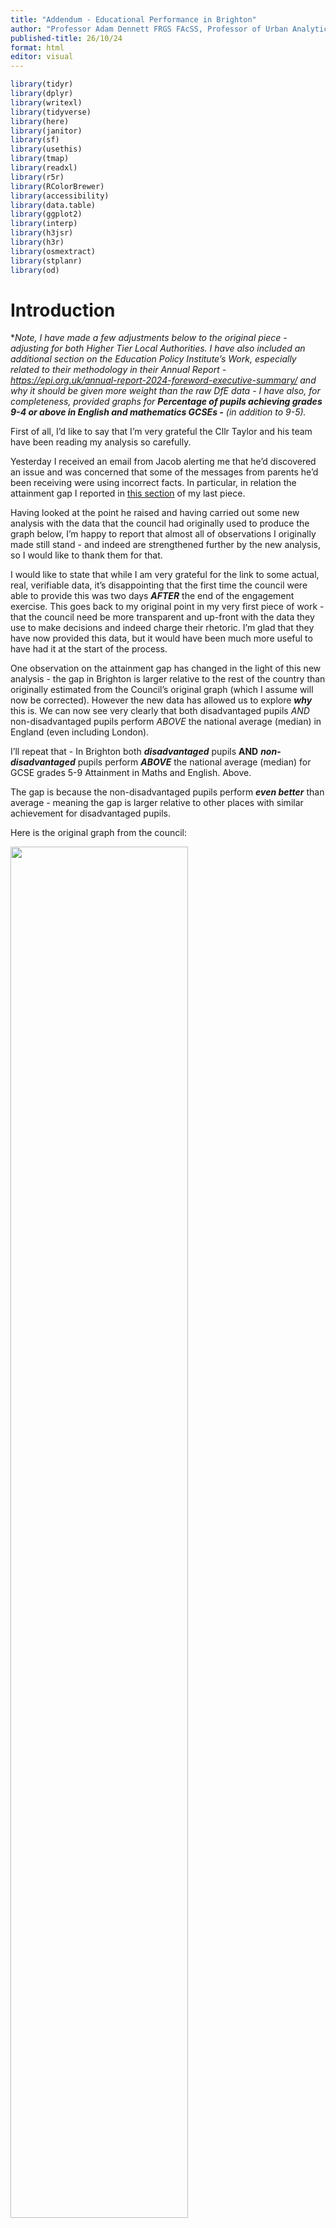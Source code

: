 ```yaml
---
title: "Addendum - Educational Performance in Brighton"
author: "Professor Adam Dennett FRGS FAcSS, Professor of Urban Analytics, Bartlett Centre for Advanced Spatial Analysis, University College London - a.dennett@ucl.ac.uk - @adam_dennett"
published-title: 26/10/24
format: html
editor: visual
---
```


```r
library(tidyr)
library(dplyr)
library(writexl)
library(tidyverse)
library(here)
library(janitor)
library(sf)
library(usethis)
library(tmap)
library(readxl)
library(r5r)
library(RColorBrewer)
library(accessibility)
library(data.table)
library(ggplot2)
library(interp)
library(h3jsr)
library(h3r)
library(osmextract)
library(stplanr)
library(od)
```

# Introduction

\**Note, I have made a few adjustments below to the original piece - adjusting for both Higher Tier Local Authorities. I have also included an additional section on the Education Policy Institute's Work, especially related to their methodology in their Annual Report - <https://epi.org.uk/annual-report-2024-foreword-executive-summary/> and why it should be given more weight than the raw DfE data - I have also, for completeness, provided graphs for **Percentage of pupils achieving grades 9-4 or above in English and mathematics GCSEs -** (in addition to 9-5).*

First of all, I'd like to say that I'm very grateful the Cllr Taylor and his team have been reading my analysis so carefully.

Yesterday I received an email from Jacob alerting me that he'd discovered an issue and was concerned that some of the messages from parents he'd been receiving were using incorrect facts. In particular, in relation the attainment gap I reported in [this section](https://adamdennett.github.io/BH_Schools_2/schools_wk3.html#a-stain-on-our-city---really) of my last piece.

Having looked at the point he raised and having carried out some new analysis with the data that the council had originally used to produce the graph below, I'm happy to report that almost all of observations I originally made still stand - and indeed are strengthened further by the new analysis, so I would like to thank them for that.

I would like to state that while I am very grateful for the link to some actual, real, verifiable data, it's disappointing that the first time the council were able to provide this was two days ***AFTER*** the end of the engagement exercise. This goes back to my original point in my very first piece of work - that the council need be more transparent and up-front with the data they use to make decisions and indeed charge their rhetoric. I'm glad that they have now provided this data, but it would have been much more useful to have had it at the start of the process.

One observation on the attainment gap has changed in the light of this new analysis - the gap in Brighton is larger relative to the rest of the country than originally estimated from the Council's original graph (which I assume will now be corrected). However the new data has allowed us to explore ***why*** this is. We can now see very clearly that both disadvantaged pupils *AND* non-disadvantaged pupils perform *ABOVE* the national average (median) in England (even including London).

I'll repeat that - In Brighton both ***disadvantaged*** pupils **AND** ***non-disadvantaged*** pupils perform ***ABOVE*** the national average (median) for GCSE grades 5-9 Attainment in Maths and English. Above.

The gap is because the non-disadvantaged pupils perform ***even better*** than average - meaning the gap is larger relative to other places with similar achievement for disadvantaged pupils.

Here is the original graph from the council:

![](images/stain.png){width="75%"}

Now the graph that Cllr Taylor was concerned about in my last analysis was this one:

![](images/stain2.png)

Now, the issue Cllr Taylor alerted me to relates to the two green dots at the top of this chart.

Here's the point he raised: "You have compared Disadvantaged Attainment to ***All Pupil*** attainment, which is not how the Attainment Gap is calculated. Disadvantaged attainment has to be compared to Non-Disadvantaged Attainment (not all pupils)."

A good point - and a correct one. An even better point had it have been raised when he put his own slides together, as you can see that this is exactly what the bar chart at the top is showing! I used their data. In drawing these green dots and time was short and data was sparse, I took the figures from the Council graph.

But mistakes happen - the rest of my graph above (below the green dot) was actually using FSM regional data - not ideal, but the best I could lay my hands on at the time without a link to the original data. As I note above, Cllr Taylor was kind enough to send me the link to the [original data](https://explore-education-statistics.service.gov.uk/find-statistics/key-stage-4-performance), and after a bit of digging around I found the correct file and have been able to correct the analysis.

## New Analysis - Are we still stained?

Well, short answer is, no. We are no more stained than we were before. And much of the stain (the attainment gap in Brighton being worse than the attainment gap nationally) is actually an artefact of the council using the wrong 'average' - as I will explain below. Had they used the correct average - the median - a different picture emerges.

There still appears to be some confusion online, which hopefully this bit of analysis will clear up once and for all.

-   Cllr Taylor - "Non-Disadvantaged attainment in Brighton and Hove was 57.5 in 2022-23, giving us an attainment gap of 33.5." - looking at the data, this observation is ***true***.

-   Cllr Taylor on Facebook - "Indeed - when compared to individual local authorities, our city has the 16th highest attainment gap of 152 local authorities - nearly in the top decile." This observation is true, when looking at just one of the possible attainment gap variables, - the ***Percentage of pupils achieving grades 5 or above in English and Mathematics GCSEs*** - however as is pointed out by the [Educational Policy Institute in their annual report](https://epi.org.uk/annual-report-2024-methodology-2/) - the average GCSE score across English and Maths in England, was 4.6. So in using this variable is effectively representing the - above-average attainment gap. However this is the 'raw' gap (i.e. a gap of 10-20% pass rate is the same as a gap from 30-40% pass rate - same gap, very different story).

## Data

### GCSE Grade 5-9, English and Maths, 2024

The file I have used in the analysis below is called ***2233_sl_lad_fsm_dis_data_revised.csv*** (downloaded from [here](https://explore-education-statistics.service.gov.uk/find-statistics/key-stage-4-performance)) – I am now almost certain that the data in Cllr Taylor's original graph comes from the field “pt_l2basics_95” - ***Percentage of pupils achieving grades 5 or above in English and Mathematics GCSEs.*** Even more specifically, the 50% for Brighton comes from cell W266 in that file and the 24% for disadvantaged pupils comes from Cell W262 in the same sheet.

I pre-filtered that file above (I know, I'd normally do it all in R but today I did filter in excel first - slaps-wrists - but I really wanted to eyeball the data first to make sure mistakes did not creep in). Those two files, derived from *2233_sl_lad_fsm_dis_data_revised.csv* can be downloaded from [here](https://www.dropbox.com/scl/fi/3g8wmdocqn0du3rikagte/dis_vs_non.csv?rlkey=6n8m416q41nsqpdndf2jebahz&dl=0) and [here](https://www.dropbox.com/scl/fi/penjbjr196k4wb9gvplp8/all_vs_disadv.csv?rlkey=daxgv1op76z5yh3c42ygb4p3a&dl=0). (note in the underlying code, I have now adjusted to read the original file in and filter and aggregate on the fly). OK, so we're all set.

## Analysis

We can plot that Brighton data. And even better than showing England and the South East, we can show all Local Authorities (upper and lower-tier now) in England. This gives us a much better way of comparing where Brighton sits relative to everywhere else. We can view this data below in a histogram:

```r
#all_vs_disad <- read_csv("https://www.dropbox.com/scl/fi/penjbjr196k4wb9gvplp8/all_vs_disadv.csv?rlkey=daxgv1op76z5yh3c42ygb4p3a&raw=1")
#dis_vs_non <- read_csv("https://www.dropbox.com/scl/fi/3g8wmdocqn0du3rikagte/dis_vs_non.csv?rlkey=6n8m416q41nsqpdndf2jebahz&raw=1")
full_fsm_dis <- read_csv("https://www.dropbox.com/scl/fi/kduzdg0q7cvb35s9o5nrt/2223_sl_lad_fsm_dis_data_revised.csv?rlkey=4kpfuncy0h40wp1qtzgid8vyj&raw=1")

```

```r
library(dplyr)
library(ggplot2)

dis_vs_non <- full_fsm_dis %>% 
  filter(disadvantage %in% c("Disadvantaged", "Disadvantaged all other") & 
         free_school_meals == "Total" & 
         !is.na(lad_code))

all_vs_disad <- full_fsm_dis %>% 
  filter(disadvantage %in% c("Disadvantaged", "Total") & 
         free_school_meals == "Total" & 
         !is.na(lad_code))


# Select the relevant columns and order the data
all_vs_disad_ordered <- all_vs_disad %>%
  select(lad_name, disadvantage, pt_l2basics_95) %>%
  arrange(lad_name)

all_vs_disad_filtered <- all_vs_disad %>%
  select(lad_name, disadvantage, pt_l2basics_95) %>% 
  mutate(lad_name = factor(lad_name, levels = unique(lad_name[order(pt_l2basics_95)])))

# Step 1: Pivot Wider
all_vs_disad_wider <- all_vs_disad_filtered %>%
  pivot_wider(names_from = disadvantage, values_from = pt_l2basics_95)

# Step 2: Calculate Gap
all_vs_disad_wider <- all_vs_disad_wider %>%
  mutate(Gap = Total - Disadvantaged) %>% 
  mutate(Gap_vs_total = (Gap / Total)*100)

# Step 3: Pivot Longer
all_vs_disad_longer <- all_vs_disad_wider %>%
  pivot_longer(cols = c(Total, Disadvantaged, Gap, Gap_vs_total), names_to = "disadvantage", values_to = "pt_l2basics_95")

# Step 4: Adjust factor levels for lad_name based on 'Gap'
all_vs_disad_longer <- all_vs_disad_longer %>%
  mutate(lad_name = factor(lad_name, levels = all_vs_disad_wider %>% 
                            arrange(Gap) %>%
                            pull(lad_name)))




```

```r
library(dplyr)
library(ggplot2)

# Select the relevant columns and order the data
all_vs_disad_ordered <- all_vs_disad %>%
  select(lad_name, disadvantage, pt_l2basics_95) %>%
  arrange(pt_l2basics_95)

# Extract the value for Brighton and Hove for "Disadvantaged" and "Total"
brighton_value_disadv <- all_vs_disad_ordered %>%
  filter(lad_name == "Brighton and Hove" & disadvantage == "Disadvantaged") %>%
  pull(pt_l2basics_95)

brighton_value_total <- all_vs_disad_ordered %>%
  filter(lad_name == "Brighton and Hove" & disadvantage == "Total") %>%
  pull(pt_l2basics_95)

# Calculate medians
median_disadv <- all_vs_disad_ordered %>%
  filter(disadvantage == "Disadvantaged") %>%
  summarise(median = median(pt_l2basics_95)) %>%
  pull(median)

median_total <- all_vs_disad_ordered %>%
  filter(disadvantage == "Total") %>%
  summarise(median = median(pt_l2basics_95)) %>%
  pull(median)

mean_total <- all_vs_disad_ordered %>%
  filter(disadvantage == "Total") %>%
  summarise(mean = mean(pt_l2basics_95)) %>%
  pull(mean)

mean_disadv <- all_vs_disad_ordered %>%
  filter(disadvantage == "Disadvantaged") %>%
  summarise(mean = mean(pt_l2basics_95)) %>%
  pull(mean)


# Create the overlaid histograms
ggplot() +
  geom_histogram(data = filter(all_vs_disad_ordered, disadvantage == "Disadvantaged"), 
                 aes(x = pt_l2basics_95, fill = "Disadvantaged"), binwidth = 2, alpha = 0.5, position = "identity", color = "black") +
  geom_histogram(data = filter(all_vs_disad_ordered, disadvantage == "Total"), 
                 aes(x = pt_l2basics_95, fill = "Total"), binwidth = 2, alpha = 0.5, position = "identity", color = "black") +
  geom_vline(xintercept = brighton_value_disadv, color = "red", linetype = "dashed") +
  geom_vline(xintercept = brighton_value_total, color = "blue", linetype = "dashed") +
  geom_vline(xintercept = median_disadv, color = "orange", linetype = "solid", size = 1) +
  geom_vline(xintercept = median_total, color = "lightblue", linetype = "solid", size = 1) +
  annotate("text", x = brighton_value_disadv, y = Inf, label = "Brighton and Hove (Disadvantaged)", color = "red", vjust = 2.5, angle = 90) +
  annotate("text", x = brighton_value_total, y = Inf, label = "Brighton and Hove (Total)", color = "blue", vjust = 2.5, angle = 90) +
  theme_minimal() +
  labs(
    title = "Percentage Achieving 9-5 grades in English and Maths, \nAll England Local Authorities",
    x = "Percentage Achieving 9-5 grades in English and Maths",
    y = "Frequency",
    fill = "Disadvantage"
  ) +
  scale_fill_manual(values = c("Disadvantaged" = "orange", "Total" = "lightblue"))

```

Figure 1 - Disadvantaged Pupils vs Total

-   First thing to say is I am aware that this is still the "***wrong***" data - the disadvantaged pupils in this graph are also included in the Total - so double counted. I will correct this in the next graph, but it's useful to have this here to see that it actually doesn't make a huge amount of difference. Still, it's worth doing things properly.

-   The second thing to note is The median values for disadvantaged pupils and advantaged pupils are shown by the solid lines, with the Brighton and Hove values in dashed lines.

    -   As an important aside, I have used the ***median*** value as my measure of 'average' here - this is actually quite important and something the Council overlooked in their original bar-chart shown at the top where it appears they have used the artithmetic ***mean***. Both are measures of central tendancy (mode being the other one that you might have heard of at school), but median is more appropriate where there there might be outliers (London, for example) and a a skewed distribution (more values at one end of the distribution as we can see in the disadvantaged historam above), and the reason why I have used it here. (There are various online guides as to when to use Median rather than mean, but most will probably start with [wikipedia](https://en.wikipedia.org/wiki/Median) - this BBC Bitesize guide is also genuinely great - <https://www.bbc.co.uk/bitesize/articles/z99jpbk>)

    -   Relatedly, much of the original "stain" that was identified was because the figure of 25.4% for England was the arithmetic mean for the country (according to the data - \[40,074/157,963\]\*100). This is the average disadvantaged 9-5 Maths GCES Pass rate across all children in the county. However, if we took all of local pass rates for each local Authority - e.g. Brighton and Hove = 129/537 = 24% - and do the same for every other local authority, then median is the middle value in this set - and is 21.9%. Brighton is above average - as we already know by looking at the histogram above.

-   The third thing to note is this is a ***histogram***. Not a bar chart. Each bar represents a ***count*** of local authorities that fall into the range of the x-axis value. It's a nice way of seeing where Brighton sits relative to every other local authority in the country. If you look where Brighton is (on the blue side of the graph), it means there are another 22 local authorities (out of 298) whose total number of pupils achieving 9-5 grades in English and Maths is between 49-51%.

-   As the dotted lines for Brighton fall to the right of the solid vertical lines, it means that Brighton is above the median for 9-5 Maths and English GSCE grades for both disadvantaged ***and*** advantaged pupils. Advantaged pupils do achieve a bit higher above the average than disadvantaged pupils.

### Disadvantaged vs Non-Disadvantaged Pupils

Below is a slightly different histogram created with slightly different rows of data from the same dataset. The disadvantaged data are exactly the same, but this time it is paired with data for non-disadvantaged pupils. If you add the two together, you get the total data from the previous graph. This is a better way of representing the data as it doesn't double count the disadvantaged pupils.

#### Minor Adjustment for Geography

*There was a bit of a flurry of excitement on Facebook as originally in this piece I had used standard ("Lower Tier") local authorities (as this is geography the data comes in). My lack of understanding was mocked as I should have known (as everyone surely does!) - that what matters for education policy is "Upper Tier" local authorities - sometimes known as Local Education Authorities. Ok fine, now is not the time to get into distributions of academies and free schools which are outside of the control of local authorities, let's just see if upper tier makes any difference.*

*I managed to source a [lookup-table from the ONS](https://geoportal.statistics.gov.uk/datasets/ec2949b8c037460bbc2891323927e931_0/explore) so have been able to aggregate the original data up to the Upper Tier level for comparison. My data now **exactly** matches that used by Cllr Taylor, so we're all good.*

*As it's the same data, just a bit more aggregated, things haven't changed much. We get some statistical smoothing going on (see my last piece for [a bit of a guide on statistical smoothing](https://adamdennett.github.io/BH_Schools_2/schools_wk3.html#the-importance-of-boundaries-and-distributions-of-people-within-them)) which shifts the medians a little - about 1% for the disadvantaged group, but nothing which changes the interpretation. See below.*

```r
library(dplyr)
library(ggplot2)

# Select the relevant columns and order the data
dis_vs_non_ordered <- dis_vs_non %>%
  select(lad_code, lad_name, disadvantage, pt_l2basics_95, UTLA23CD, UTLA23NM) %>%
  arrange(pt_l2basics_95)

dis_vs_non_filtered <- dis_vs_non %>%
  select(lad_name, disadvantage, pt_l2basics_95) %>%
  arrange(lad_name)

# Create a new dataframe grouped by UTLA23CD and summarise columns

# Create a new dataframe grouped by UTLA23CD and disadvantage
dis_vs_non_utla <- dis_vs_non %>%
  group_by(UTLA23CD, UTLA23NM, disadvantage) %>%
  summarise(across(starts_with("t_"), sum, na.rm = TRUE), 
            across(starts_with("avg_"), mean, na.rm = TRUE),
            across(starts_with("pt_"), mean, na.rm = TRUE),
            .groups = 'drop') # ensures ungrouping after summarising

dis_vs_non_utla_filtered <- dis_vs_non_utla %>%
  select(UTLA23NM, disadvantage, t_pupils, t_l2basics_95) %>%
  mutate(pt_l2basics_95 = (t_l2basics_95 / t_pupils)*100) %>%
  arrange(pt_l2basics_95)

# Step 1: Pivot Wider

dis_vs_non_utla_wider <- dis_vs_non_utla_filtered %>% 
  select(UTLA23NM, disadvantage, pt_l2basics_95) %>%
  pivot_wider(names_from = disadvantage, values_from = pt_l2basics_95)

#dis_vs_non_utla_wider <- dis_vs_non_utla_filtered %>%
#  pivot_wider(names_from = disadvantage, values_from = pt_l2basics_95)

# Step 2: Calculate Gap

dis_vs_non_utla_wider <- dis_vs_non_utla_wider %>%
  mutate(Gap = `Disadvantaged all other` - Disadvantaged) %>% 
  mutate(Gap_vs_total = (Gap / `Disadvantaged all other`)*100)

# Step 3: Pivot Longer

dis_vs_non_utla_longer <- dis_vs_non_utla_wider %>%
  pivot_longer(cols = c(`Disadvantaged all other`, Disadvantaged, Gap, Gap_vs_total), names_to = "disadvantage", values_to = "pt_l2basics_95")

# Step 4: Adjust factor levels for lad_name based on 'Gap'

dis_vs_non_utla_longer <- dis_vs_non_utla_longer %>%
  mutate(UTLA23NM = factor(UTLA23NM, levels = dis_vs_non_utla_wider %>% 
                            arrange(Gap) %>%
                            pull(UTLA23NM))) %>% 
  filter(disadvantage %in% c("Disadvantaged", "Disadvantaged all other"))

# Filter out Brighton and Hove

brighton_utla_data <- dis_vs_non_utla_longer %>%
  filter(UTLA23NM == "Brighton and Hove")

# create medians

median_disadv_utla <- dis_vs_non_utla_longer %>%
  filter(disadvantage == "Disadvantaged") %>%
  summarise(median = median(pt_l2basics_95)) %>%
  pull(median)

median_non_disadv_utla <- dis_vs_non_utla_longer %>%
  filter(disadvantage == "Disadvantaged all other") %>%
  summarise(median = median(pt_l2basics_95)) %>%
  pull(median)

# Extract the value for Brighton and Hove for "Disadvantaged" and "Total"
brighton_value_disadv <- dis_vs_non_utla %>%
  filter(UTLA23NM == "Brighton and Hove" & disadvantage == "Disadvantaged") %>%
  pull(pt_l2basics_95)

brighton_value_total <- dis_vs_non_utla %>%
  filter(UTLA23NM == "Brighton and Hove" & disadvantage == "Disadvantaged all other") %>%
  pull(pt_l2basics_95)

# # Create the ggplot point graph
# 
# ggplot(dis_vs_non_utla_longer, aes(x = pt_l2basics_95, y = UTLA23NM)) +
#   geom_point(aes(color = disadvantage)) +
#   theme_minimal() +
#   labs(
#     x = "Percentage Achieving 9-5 grades in English and Maths",
#     y = "",
#     title = "Attainment Gap, Disadvantaged as a Proportion of Non-Disadvantaged \n9-5 grades in English and Maths"
#   ) +
#   theme(axis.text.y = element_blank()) +
#   geom_point(data = brighton_utla_data, aes(x = pt_l2basics_95, y = UTLA23NM), color = "black", size = 3) +
#   scale_color_manual(values = c("Disadvantaged" = "orange", "Disadvantaged all other" = "lightblue"),
#                      labels = c("Disadvantaged", "Non-Disadvantaged"))

# create histogram
ggplot() +
  geom_histogram(data = filter(dis_vs_non_utla, disadvantage == "Disadvantaged"), 
                 aes(x = pt_l2basics_95, fill = "Disadvantaged"), binwidth = 2, alpha = 0.5, position = "identity", color = "black") +
  geom_histogram(data = filter(dis_vs_non_utla, disadvantage == "Disadvantaged all other"), 
                 aes(x = pt_l2basics_95, fill = "Non-Disadvantaged"), binwidth = 2, alpha = 0.5, position = "identity", color = "black") +
  geom_vline(xintercept = brighton_value_disadv, color = "#FFCD00", linetype = "dashed", size = 1.5) +
  geom_vline(xintercept = brighton_value_total, color = "#0057B8", linetype = "dashed", size = 1.5) +
  geom_vline(xintercept = median_disadv_utla, color = "#FFCD00", linetype = "solid", size = 1.5) +
  geom_vline(xintercept = median_non_disadv_utla, color = "#0057B8", linetype = "solid", size = 1.5) +
  annotate("text", x = brighton_value_disadv, y = Inf, label = "Brighton and Hove (Disadvantaged)", color = "#FFCD00", vjust = 1.5, angle = 90) +
  annotate("text", x = brighton_value_total, y = Inf, label = "Brighton and Hove (Non-Disadvantaged)", color = "#0057B8", vjust = 1.5, angle = 90) +
  theme_minimal() +
  labs(
    title = "Percentage Achieving 9-5 grades in English and Maths, \nAll England Local Education Authorities",
    x = "Percentage Achieving 9-5 grades in English and Maths",
    y = "Frequency",
    fill = "Disadvantage"
  ) +
  scale_fill_manual(values = c("Disadvantaged" = "#FFCD00", "Non-Disadvantaged" = "#0057B8"))


```

Figure 2a - Achievement, disadvantaged and non-disadvantaged, 153 "Upper Tier" Local Authorities (Local Education Authorities - LEAs)

```r


# Step 1: Pivot Wider
dis_vs_non_wider <- dis_vs_non_filtered %>%
  pivot_wider(names_from = disadvantage, values_from = pt_l2basics_95)

# Step 2: Calculate Gap
dis_vs_non_wider <- dis_vs_non_wider %>%
  mutate(Gap = `Disadvantaged all other` - Disadvantaged) %>% 
  mutate(Gap_vs_total = (Gap / `Disadvantaged all other`)*100)

# Step 3: Pivot Longer
dis_vs_non_longer <- dis_vs_non_wider %>%
  pivot_longer(cols = c(`Disadvantaged all other`, Disadvantaged, Gap, Gap_vs_total), names_to = "disadvantage", values_to = "pt_l2basics_95")

# Step 4: Adjust factor levels for lad_name based on 'Gap'
dis_vs_non_longer <- dis_vs_non_longer %>%
  mutate(lad_name = factor(lad_name, levels = dis_vs_non_wider %>% 
                            arrange(Gap) %>%
                            pull(lad_name)))


# Extract the value for Brighton and Hove for "Disadvantaged" and "Total"
brighton_value_disadv <- dis_vs_non_ordered %>%
  filter(lad_name == "Brighton and Hove" & disadvantage == "Disadvantaged") %>%
  pull(pt_l2basics_95)

brighton_value_total <- dis_vs_non_ordered %>%
  filter(lad_name == "Brighton and Hove" & disadvantage == "Disadvantaged all other") %>%
  pull(pt_l2basics_95)

# Calculate medians
median_disadv <- dis_vs_non_ordered %>%
  filter(disadvantage == "Disadvantaged") %>%
  summarise(median = median(pt_l2basics_95)) %>%
  pull(median)

median_total <- dis_vs_non_ordered %>%
  filter(disadvantage == "Disadvantaged all other") %>%
  summarise(median = median(pt_l2basics_95)) %>%
  pull(median)

# Create the overlaid histograms with median lines
ggplot() +
  geom_histogram(data = filter(dis_vs_non_ordered, disadvantage == "Disadvantaged"), 
                 aes(x = pt_l2basics_95, fill = "Disadvantaged"), binwidth = 2, alpha = 0.5, position = "identity", color = "black") +
  geom_histogram(data = filter(dis_vs_non_ordered, disadvantage == "Disadvantaged all other"), 
                 aes(x = pt_l2basics_95, fill = "Non-Disadvantaged"), binwidth = 2, alpha = 0.5, position = "identity", color = "black") +
  geom_vline(xintercept = brighton_value_disadv, color = "#FFCD00", linetype = "dashed", size = 1.5) +
  geom_vline(xintercept = brighton_value_total, color = "#0057B8", linetype = "dashed", size = 1.5) +
  geom_vline(xintercept = median_disadv, color = "#FFCD00", linetype = "solid", size = 1.5) +
  geom_vline(xintercept = median_total, color = "#0057B8", linetype = "solid", size = 1.5) +
  annotate("text", x = brighton_value_disadv, y = Inf, label = "Brighton and Hove (Disadvantaged)", color = "#FFCD00", vjust = 1.5, angle = 90) +
  annotate("text", x = brighton_value_total, y = Inf, label = "Brighton and Hove (Non-Disadvantaged)", color = "#0057B8", vjust = 1.5, angle = 90) +
  theme_minimal() +
  labs(
    title = "Percentage Achieving 9-5 grades in English and Maths, \nAll England Local Authorities",
    x = "Percentage Achieving 9-5 grades in English and Maths",
    y = "Frequency",
    fill = "Disadvantage"
  ) +
  scale_fill_manual(values = c("Disadvantaged" = "#FFCD00", "Non-Disadvantaged" = "#0057B8"))

```

Figure 2b - Achievement, disadvantaged and non-disadvantaged, 153 "Upper Tier" Local Authorities (Local Education Authorities - LEAs)

*Note - text below refers to the bottom of these two histograms - the original lower-tier data. When aggregating to 'upper-tier' the median for disadvantaged students is 22.97%. At lower tier, the median is 21.9% - so about 1% different. Brighton is the same size and shape in both tiers so remains at 24% - so either way, 1-2% above the national average.*

What's changed? Well not very much (although I have used Brighton and Hove Albion colours in this one for fun - if they look a bit faded it's because of the transparency!). The frequency distribution has changed on the right as the data are different, but:

-   Brighton still does better than average for both its disadvantaged and non-disadvantaged pupils.

-   The second important thing to note is the size of the gap between the solid line and the dotted line for disadvantaged and non-disadvantaged pupils. It is smaller on the left than on the right. This is because the non-disadvantaged pupils are doing better than the disadvantaged pupils, relatively speaking. Although they are both performing above the national average.

-   The attainment gap is the gap between the two dotted lines and in this data, as Cllr Taylor correctly pointed out, it's 33.5%.

But how does attainment and the gap compare with the rest country?

```r


dis_vs_non_ordered <- dis_vs_non %>%
  select(lad_name, disadvantage, pt_l2basics_95, region_name) %>%
  arrange(pt_l2basics_95)

dis_vs_non_filtered <- dis_vs_non %>%
  select(lad_name, disadvantage, pt_l2basics_95, region_name) %>% 
  mutate(lad_name = factor(lad_name, levels = unique(lad_name[order(pt_l2basics_95)])))

# Step 1: Pivot Wider
dis_vs_non_wider <- dis_vs_non_filtered %>%
  pivot_wider(names_from = disadvantage, values_from = pt_l2basics_95)

# Step 2: Calculate Gap
dis_vs_non_wider <- dis_vs_non_wider %>%
  mutate(Gap = `Disadvantaged all other` - Disadvantaged) %>% 
  mutate(Gap_vs_non_dis = (Gap / `Disadvantaged all other`)*100)

# Step 3: Pivot Longer
dis_vs_non_longer <- dis_vs_non_wider %>%
  pivot_longer(cols = c(`Disadvantaged all other`, Disadvantaged, Gap, Gap_vs_non_dis), names_to = "disadvantage", values_to = "pt_l2basics_95")

# Step 4: Adjust factor levels for lad_name based on 'Gap'
dis_vs_non_longer <- dis_vs_non_longer %>%
  mutate(lad_name = factor(lad_name, levels = dis_vs_non_wider %>% 
                            arrange(Disadvantaged) %>%
                            pull(lad_name))) %>% 
  filter(disadvantage %in% c("Disadvantaged", "Disadvantaged all other"))


# Filter out Brighton and Hove
brighton_data <- dis_vs_non_longer %>%
  filter(lad_name == "Brighton and Hove")

# Create the ggplot point graph
ggplot(dis_vs_non_longer, aes(x = pt_l2basics_95, y = lad_name)) +
  geom_point(aes(color = disadvantage)) +
  theme_minimal() +
  labs(
    x = "Percentage Achieving 9-5 grades in English and Maths",
    y = "",
    title = "Attainment Gap, Disadvantaged as a Proportion of Non-Disadvantaged \n9-5 grades in English and Maths"
  ) +
  theme(axis.text.y = element_blank()) +
  geom_point(data = brighton_data, aes(x = pt_l2basics_95, y = lad_name), color = "black", size = 3) +
  scale_color_manual(values = c("Disadvantaged" = "#FFCD00", "Disadvantaged all other" = "#0057B8"),
                     labels = c("Disadvantaged", "Non-Disadvantaged"))

```

-   The graph above ranks every local authority in England by the performance of disadvantaged pupils, while also displaying, to the right, the relative performance of the non-disadvantaged pupils. Each pair of dots represents a single local authority.
-   And it's clear to see that Brighton is in the top half - as we would know from the histogram above.
-   It's also clear that the relationship between disadvantaged and non-disadvantaged pupils is not the same across the country. In some places, the gap is much smaller, in others larger, but no discernible pattern between the two at this stage.

```r
library(dplyr)
library(ggplot2)

dis_vs_non_ordered <- dis_vs_non %>%
  select(lad_name, disadvantage, pt_l2basics_95, region_name) %>%
  arrange(pt_l2basics_95)

dis_vs_non_filtered <- dis_vs_non %>%
  select(lad_name, disadvantage, pt_l2basics_95, region_name) %>% 
  mutate(lad_name = factor(lad_name, levels = unique(lad_name[order(pt_l2basics_95)])))

  # Step 1: Pivot Wider
dis_vs_non_wider <- dis_vs_non_filtered %>%
  pivot_wider(names_from = disadvantage, values_from = pt_l2basics_95)

# Step 2: Calculate Gap
dis_vs_non_wider <- dis_vs_non_wider %>%
  mutate(Gap = `Disadvantaged all other` - Disadvantaged) %>% 
  mutate(Gap_vs_non_dis = (Gap / `Disadvantaged all other`)*100)

# Step 3: Pivot Longer
dis_vs_non_longer <- dis_vs_non_wider %>%
  pivot_longer(cols = c(`Disadvantaged all other`, Disadvantaged, Gap, Gap_vs_non_dis), names_to = "disadvantage", values_to = "pt_l2basics_95")

# Step 4: Adjust factor levels for lad_name based on 'Gap'
dis_vs_non_longer <- dis_vs_non_longer %>%
  mutate(lad_name = factor(lad_name, levels = dis_vs_non_wider %>% 
                            arrange(Gap_vs_non_dis) %>%
                            pull(lad_name))) %>% 
  filter(disadvantage %in% c("Gap_vs_non_dis"))


# Filter out Brighton and Hove
brighton_data <- dis_vs_non_longer %>%
  filter(lad_name == "Brighton and Hove")

# Create the ggplot point graph
ggplot(dis_vs_non_longer, aes(x = pt_l2basics_95, y = lad_name)) +
  geom_point(aes(color = disadvantage)) +
  theme_minimal() +
  labs(
    x = "Percentage of Disadvantaged, relative to non-disadvantaged \nAchieving 9-5 grades in English and Maths",
    y = "",
    title = "Attainment Gap, Disadvantaged as a Proportion of Non-Disadvantaged \n9-5 grades in English and Maths"
  ) +
  theme(axis.text.y = element_blank()) +
  geom_point(data = brighton_data, aes(x = pt_l2basics_95, y = lad_name), color = "black", size = 3) 

```

But what about the gap? Given there is so much noise, it would make sense to try and standardise the gap by either disadvantaged or non-disadvantaged attainment. If we look at the gap relative to advantaged attainment – i.e. how do Disadvantaged students do relative to the performance of the advantaged students in the same local authority – a reasonable way of standardising - we get the plot above.

What this shows is that in Brighton, the gap of 33.5% between disadvantaged (24%) and advantaged (57.5%) pupils is around 58% of that higher level of achievement in the city. Lower figures are better in this particular graph, so this gap is not in the top half of the English league table, but as the histogram above shows from the same data, this is because non-disadvantaged students are doing even better than the disadvantaged students, who are already doing better than average.

```r
library(dplyr)
library(ggplot2)

# Step 1: Pivot Wider
dis_vs_non_wider <- dis_vs_non_filtered %>%
  pivot_wider(names_from = disadvantage, values_from = pt_l2basics_95)

# Step 2: Calculate Gap
dis_vs_non_wider <- dis_vs_non_wider %>%
  mutate(Gap = `Disadvantaged all other` - Disadvantaged) %>% 
  mutate(Gap_vs_non_dis = (Gap / `Disadvantaged all other`)*100)

# Step 3: Pivot Longer
dis_vs_non_longer <- dis_vs_non_wider %>%
  pivot_longer(cols = c(`Disadvantaged all other`, Disadvantaged, Gap, Gap_vs_non_dis), names_to = "disadvantage", values_to = "pt_l2basics_95")

# Step 4: Adjust factor levels for lad_name based on 'Gap'
dis_vs_non_longer <- dis_vs_non_longer %>%
  mutate(lad_name = factor(lad_name, levels = dis_vs_non_wider %>% 
                            arrange(Disadvantaged) %>%
                            pull(lad_name))) 


filtered <- dis_vs_non_longer %>%
  filter(disadvantage == "Disadvantaged")

# Filter out Brighton and Hove
brighton_data <- filtered %>%
  filter(lad_name == "Brighton and Hove")

# Calculate the median
median_value <- median(filtered$pt_l2basics_95)

# Create the ggplot point graph with median line
ggplot(filtered, aes(x = pt_l2basics_95, y = lad_name)) +
  geom_point(aes(color = region_name)) +
  theme_minimal() +
  labs(
    x = "Percentage Achieving 9-5 grades in English and Maths",
    y = "",
    title = "Disadvantaged Percentage Achieving 9-5 grades in English and Maths"
  ) +
  theme(axis.text.y = element_blank()) +
  geom_point(data = brighton_data, aes(x = pt_l2basics_95, y = lad_name), color = "black", size = 3) +
  geom_vline(xintercept = median_value, color = "grey", linetype = "dotted", size = 1.5) +
  annotate("text", x = median_value, y = Inf, label = "Median", color = "grey", vjust = 1.5, angle = 90) +
  geom_text(data = brighton_data, aes(x = pt_l2basics_95, y = reorder(lad_name, pt_l2basics_95), label = lad_name), hjust = -0.1)

```

-   One final plot adds a regional perspective - again, this is just disadvantaged pupils, but it's clear to see here the effect of London on the data. Brighton is in the top half of the country, a very large number of local authorities at the top of the distribution are in London.

### GCSE Grade 4-9, English and Maths, 2024

For completeness, I have also included the same analysis for the 4-9 grades in English and Maths. What you will notice is Brighton is still above average, but attainment of disadvantaged pupils is closer to the national average than for 9-5 grades. My overall observations about the gap do not change, however, it is worth asking the question why the attainment gap appears even better than this in the recent work carried out by the Education Policy Institute?

```r
# Select the relevant columns and order the data
dis_vs_non_ordered <- dis_vs_non %>%
  select(lad_code, lad_name, disadvantage, pt_l2basics_94, UTLA23CD, UTLA23NM) %>%
  arrange(pt_l2basics_94)

dis_vs_non_filtered <- dis_vs_non %>%
  select(lad_name, disadvantage, pt_l2basics_94) %>%
  arrange(lad_name)

# Create a new dataframe grouped by UTLA23CD and summarise columns

# Create a new dataframe grouped by UTLA23CD and disadvantage
dis_vs_non_utla <- dis_vs_non %>%
  group_by(UTLA23CD, UTLA23NM, disadvantage) %>%
  summarise(across(starts_with("t_"), sum, na.rm = TRUE), 
            across(starts_with("avg_"), mean, na.rm = TRUE),
            across(starts_with("pt_"), mean, na.rm = TRUE),
            .groups = 'drop') # ensures ungrouping after summarising

dis_vs_non_utla_filtered <- dis_vs_non_utla %>%
  select(UTLA23NM, disadvantage, t_pupils, t_l2basics_94) %>%
  mutate(pt_l2basics_94 = (t_l2basics_94 / t_pupils)*100) %>%
  arrange(pt_l2basics_94)

# Step 1: Pivot Wider

dis_vs_non_utla_wider <- dis_vs_non_utla_filtered %>% 
  select(UTLA23NM, disadvantage, pt_l2basics_94) %>%
  pivot_wider(names_from = disadvantage, values_from = pt_l2basics_94)

#dis_vs_non_utla_wider <- dis_vs_non_utla_filtered %>%
#  pivot_wider(names_from = disadvantage, values_from = pt_l2basics_94)

# Step 2: Calculate Gap

dis_vs_non_utla_wider <- dis_vs_non_utla_wider %>%
  mutate(Gap = `Disadvantaged all other` - Disadvantaged) %>% 
  mutate(Gap_vs_total = (Gap / `Disadvantaged all other`)*100)

# Step 3: Pivot Longer

dis_vs_non_utla_longer <- dis_vs_non_utla_wider %>%
  pivot_longer(cols = c(`Disadvantaged all other`, Disadvantaged, Gap, Gap_vs_total), names_to = "disadvantage", values_to = "pt_l2basics_94")

# Step 4: Adjust factor levels for lad_name based on 'Gap'

dis_vs_non_utla_longer <- dis_vs_non_utla_longer %>%
  mutate(UTLA23NM = factor(UTLA23NM, levels = dis_vs_non_utla_wider %>% 
                            arrange(Gap) %>%
                            pull(UTLA23NM))) %>% 
  filter(disadvantage %in% c("Disadvantaged", "Disadvantaged all other"))

# Filter out Brighton and Hove

brighton_utla_data <- dis_vs_non_utla_longer %>%
  filter(UTLA23NM == "Brighton and Hove")

# create medians

median_disadv_utla <- dis_vs_non_utla_longer %>%
  filter(disadvantage == "Disadvantaged") %>%
  summarise(median = median(pt_l2basics_94)) %>%
  pull(median)

median_non_disadv_utla <- dis_vs_non_utla_longer %>%
  filter(disadvantage == "Disadvantaged all other") %>%
  summarise(median = median(pt_l2basics_94)) %>%
  pull(median)

# Extract the value for Brighton and Hove for "Disadvantaged" and "Total"
brighton_value_disadv <- dis_vs_non_utla %>%
  filter(UTLA23NM == "Brighton and Hove" & disadvantage == "Disadvantaged") %>%
  pull(pt_l2basics_94)

brighton_value_total <- dis_vs_non_utla %>%
  filter(UTLA23NM == "Brighton and Hove" & disadvantage == "Disadvantaged all other") %>%
  pull(pt_l2basics_94)

# # Create the ggplot point graph
# 
# ggplot(dis_vs_non_utla_longer, aes(x = pt_l2basics_94, y = UTLA23NM)) +
#   geom_point(aes(color = disadvantage)) +
#   theme_minimal() +
#   labs(
#     x = "Percentage Achieving 9-5 grades in English and Maths",
#     y = "",
#     title = "Attainment Gap, Disadvantaged as a Proportion of Non-Disadvantaged \n9-5 grades in English and Maths"
#   ) +
#   theme(axis.text.y = element_blank()) +
#   geom_point(data = brighton_utla_data, aes(x = pt_l2basics_94, y = UTLA23NM), color = "black", size = 3) +
#   scale_color_manual(values = c("Disadvantaged" = "orange", "Disadvantaged all other" = "lightblue"),
#                      labels = c("Disadvantaged", "Non-Disadvantaged"))

# create histogram
ggplot() +
  geom_histogram(data = filter(dis_vs_non_utla, disadvantage == "Disadvantaged"), 
                 aes(x = pt_l2basics_94, fill = "Disadvantaged"), binwidth = 2, alpha = 0.5, position = "identity", color = "black") +
  geom_histogram(data = filter(dis_vs_non_utla, disadvantage == "Disadvantaged all other"), 
                 aes(x = pt_l2basics_94, fill = "Non-Disadvantaged"), binwidth = 2, alpha = 0.5, position = "identity", color = "black") +
  geom_vline(xintercept = brighton_value_disadv, color = "#fbb4b9", linetype = "dashed", size = 1.5) +
  geom_vline(xintercept = brighton_value_total, color = "#7a0177", linetype = "dashed", size = 1.5) +
  geom_vline(xintercept = median_disadv_utla, color = "#fbb4b9", linetype = "solid", size = 1.5) +
  geom_vline(xintercept = median_non_disadv_utla, color = "#7a0177", linetype = "solid", size = 1.5) +
  annotate("text", x = brighton_value_disadv, y = Inf, label = "Brighton and Hove (Disadvantaged)", color = "#fbb4b9", vjust = 1.5, angle = 90) +
  annotate("text", x = brighton_value_total, y = Inf, label = "Brighton and Hove (Non-Disadvantaged)", color = "#7a0177", vjust = 1.5, angle = 90) +
  theme_minimal() +
  labs(
    title = "Percentage Achieving 9-4 grades in English and Maths, \nAll England Local Education Authorities",
    x = "Percentage Achieving 9-4 grades in English and Maths",
    y = "Frequency",
    fill = "Disadvantage"
  ) +
  scale_fill_manual(values = c("Disadvantaged" = "#fbb4b9", "Non-Disadvantaged" = "#7a0177"))

```

```r
# Step 1: Pivot Wider
dis_vs_non_wider <- dis_vs_non_filtered %>%
  pivot_wider(names_from = disadvantage, values_from = pt_l2basics_94)

# Step 2: Calculate Gap
dis_vs_non_wider <- dis_vs_non_wider %>%
  mutate(Gap = `Disadvantaged all other` - Disadvantaged) %>% 
  mutate(Gap_vs_total = (Gap / `Disadvantaged all other`)*100)

# Step 3: Pivot Longer
dis_vs_non_longer <- dis_vs_non_wider %>%
  pivot_longer(cols = c(`Disadvantaged all other`, Disadvantaged, Gap, Gap_vs_total), names_to = "disadvantage", values_to = "pt_l2basics_94")

# Step 4: Adjust factor levels for lad_name based on 'Gap'
dis_vs_non_longer <- dis_vs_non_longer %>%
  mutate(lad_name = factor(lad_name, levels = dis_vs_non_wider %>% 
                            arrange(Gap) %>%
                            pull(lad_name)))


# Extract the value for Brighton and Hove for "Disadvantaged" and "Total"
brighton_value_disadv <- dis_vs_non_ordered %>%
  filter(lad_name == "Brighton and Hove" & disadvantage == "Disadvantaged") %>%
  pull(pt_l2basics_94)

brighton_value_total <- dis_vs_non_ordered %>%
  filter(lad_name == "Brighton and Hove" & disadvantage == "Disadvantaged all other") %>%
  pull(pt_l2basics_94)

# Calculate medians
median_disadv <- dis_vs_non_ordered %>%
  filter(disadvantage == "Disadvantaged") %>%
  summarise(median = median(pt_l2basics_94)) %>%
  pull(median)

median_total <- dis_vs_non_ordered %>%
  filter(disadvantage == "Disadvantaged all other") %>%
  summarise(median = median(pt_l2basics_94)) %>%
  pull(median)

# Create the overlaid histograms with median lines
ggplot() +
  geom_histogram(data = filter(dis_vs_non_ordered, disadvantage == "Disadvantaged"), 
                 aes(x = pt_l2basics_94, fill = "Disadvantaged"), binwidth = 2, alpha = 0.5, position = "identity", color = "black") +
  geom_histogram(data = filter(dis_vs_non_ordered, disadvantage == "Disadvantaged all other"), 
                 aes(x = pt_l2basics_94, fill = "Non-Disadvantaged"), binwidth = 2, alpha = 0.5, position = "identity", color = "black") +
  geom_vline(xintercept = brighton_value_disadv, color = "#fbb4b9", linetype = "dashed", size = 1.5) +
  geom_vline(xintercept = brighton_value_total, color = "#7a0177", linetype = "dashed", size = 1.5) +
  geom_vline(xintercept = median_disadv, color = "#fbb4b9", linetype = "solid", size = 1.5) +
  geom_vline(xintercept = median_total, color = "#7a0177", linetype = "solid", size = 1.5) +
  annotate("text", x = brighton_value_disadv, y = Inf, label = "Brighton and Hove (Disadvantaged)", color = "#fbb4b9", vjust = 1.5, angle = 90) +
  annotate("text", x = brighton_value_total, y = Inf, label = "Brighton and Hove (Non-Disadvantaged)", color = "#7a0177", vjust = 1.5, angle = 90) +
  theme_minimal() +
  labs(
    title = "Percentage Achieving 9-4 grades in English and Maths, \nAll England Local Authorities",
    x = "Percentage Achieving 9-4 grades in English and Maths",
    y = "Frequency",
    fill = "Disadvantage"
  ) +
  scale_fill_manual(values = c("Disadvantaged" = "#fbb4b9", "Non-Disadvantaged" = "#7a0177"))
```

## The Education Policy Institute Work

"The Education Policy Institute is an independent, impartial and evidence-based research institute that aims to promote high quality education outcomes for all children and young people, regardless of social background." (from their website - <https://epi.org.uk/our-mission-and-purpose/>)

Every year they produce an annual report covering all aspects of educational inequalities in England and they are the gold-standard research organisation in this field.

In their most recent report, the gap between disadvantaged and non-disadvantaged pupils in Brighton and Hove at the secondary level compared to the rest of the country is considerably better than is suggested by the aggregate statistics published by the DfE - <https://epi.org.uk/annual-report-2024-local-authority-gaps-2/>

![](images/epi_brighton.png)

-   In the interactive (on their site - visit via the link above) map above, we can see that, in the bottom left, rather than ranking near the bottom of the league table for education gap as the raw DfE data suggests, the EPI rank Brighton in the top third of all LEAs in England. Furthermore, it is one of the few LEAs that have shown improvement - a decline in disadvantage - since 2019 (bottom right).

-   So what's going on? Well, in their methodology section, they explain some differences in how they measure disadvantage. <https://epi.org.uk/annual-report-2024-disadvantage-2/> - what they outline in their "How do we measure the disadvantage gap" box, they state that (through using the [National Pupil Database](https://www.find-npd-data.education.gov.uk/categories) (NPD) - which enables students to be tracked over time, rather than as a single-year snap-shot) they define disadvantage as any student who had received Free School Meals in the last 6-years. Therefore capturing a more comprehensive picture of disadvantage than a single year snapshot which might see some students go just over the very low threshold for free meals in one year.

-   Anything else? Yes, they also then order pupils and attainment by their rank for disadvantage and non-disadvantage and compare these ranks with each other - a method known as the 'mean rank difference'. This technique is useful where you have a skewed distribution of values - which we have here with London way out-performing other LAs and LEAs in the country.

-   One more thing - as they have longitudinal pupil data from the NPD, they are able to express the attainment gap in months of learning - an intuitive measure which shows, on average, how many months earlier non-disadvantaged students attained the same level, relative to the disadvantaged students. The 2024 annual report local authority profiles also show that between KS2 and KS4, Brighton and Hove moves up the rankings considerably, giving even more weight to the observation that its secondary schools are performing well.

-   Given that the EPI are ***THE*** experts in the field of educational inequalities, rather than making errors with central tendency or arguing over aggregations of local authorities, it might be more useful for the Council to defer to this evidence from the EPI if there were ever any doubts that Brighton, relative to the rest of the Country and despite some acute problems, is actually doing an above average job of helping all of its students, already. Something that should be being built upon, rather than being torn down.

# Conclusions

Having carried out this new analysis and looked back at what I observed in my last piece, it doesn’t change very much at all in relation to the original interpretation of similar data I posted – indeed it places some of the conclusions on even firmer foundations, with only one small change in interpretation relative to the gap.

Let’s take each one of my previous conclusions in turn:

1.  **Old interpretation** - Compared to the national average for England, Brighton’s attainment at GCSE for pupils on Free School Meals is lower, however, that national average is being pulled up considerably by London, which is performing between 6.5% and 15.1% better than the best-performing non-London region
    -   **New interpretation** - Compared to the national average across all Local Authorities in England, Brighton’s attainment at GCSE for disadvantaged pupils is ***HIGHER***, and that national average is still being pulled up considerably by London, where most local authorities in the Capital are performing many percentage points higher than the best-performing non-London local authorities. If we take the 31 (In think City merges with Westminster) London Boroughs out of the equation - which all rank above Brighton and have 27 of the top 31 Local Authorities - Brighton would rank 76th out of 267 Local Authorities for disadvantaged attainment - put another way, this would be in the 3rd-best decile.
2.  **Old interpretation -** If Brighton were one of these 33 regions, it would still be achieving better results for pupils on FSM than 2/3 of other places in England. If we take London out of the equation, it would appear in the top 5.
    -   **New Interpretation** – For disadvantaged Pupils, Brighton ranks 107 out of 298 local authorities (in the dataset) on this level of attainment – this means it is achieving better results for disadvantaged pupils than in around 2/3 of other local authorities in England. If we take London out of the equation (which has 27 of the top 31 local authorities on this measure), it would rank considerably higher.
3.  **Old interpretation -** Rather than being ‘a stain on our city’, it should be regarded as a badge of pride that Brighton and Hove is able to achieve such good results for pupils in receipt of Free School Meals, relative to the rest of England.
    -   **New interpretation** - Rather than being ‘a stain on our city’, it should be regarded as a badge of pride that Brighton and Hove is able to achieve such good results for disadvantaged pupils, relative to the rest of England. It is performing above the national average already for both disadvantaged and non-disadvantaged students.
4.  **Old interpretation** - If we look at the attainment gap between those who are on Free School Meals and those who aren’t as well, Brighton still performs far better than average, even with London in the equation. If Brighton were one of the regions above, it would be just outside the top 1/3.
    -   **New Interpretation** - If we look at the attainment gap between disadvantaged pupils and non-disadvantaged pupils, Brighton performs worse than average if we look at the raw gap, even with London in the equation. If we look at the gap relative to the non-disadvantaged pupils in the city, it would rank 130th worst out of 298 lower-tier local authorities – so in the bottom half. However, if we examine the national medians for disadvantaged and non-disadvantaged, Brighton is above average for both and it’s larger gap is only because non-disadvantaged students are doing even better than average, not because disadvantaged students are doing worse than expected.
    -   Furthermore, research from the Education Policy Institute which uses more detailed longitudinal data to assign both disadvantage and measure progress gaps in months rather than grades and has a research design which is able to account for the biassing effects of London through using the mean rank difference, reveals that Brighton and Hove does even better on its education gap than the DfE data suggests. Indeed it is one of the few Local Authorities not only to have reduced its gap since 2019, but also shows a significant improvement between KS2 and KS4 - giving even more weight to the argument that its secondary schools are performing very well.
5.  My comments on this being a distraction for the real problem existing in Whitehawk – still remain valid. I said it before and will re-iterate here: Statistics are incredibly useful tools for developing an understanding of systems of interest, but aggregation - however it is done - while revealing overall trends and patterns, can mask important concentrated local issues.
    -   It has become very clear to me while doing this analysis over the last few weeks that there is a real and very acute problem with educational disadvantage in some parts of the city - and particularly in the near-East of the city here Whitehawk is located and where students from that part of town have no choice at the moment other than to travel further than other students in the city to attend Longhill.
    -   The city is clearly already doing well for some of its disadvantaged students (disadvantage while is has some pockets of spatial concentration in the city, is also something which occurs across neighbourhoods). But it is not doing well for all.
    -   Casting the whole city as a failure - a community with a stain on it - is demonstrably unfair. The attainment gap owes more to high achievement for non-disadvantaged students than it does to under achievement for disadvantaged students, but that is not to say that we shouldn't try to do better for those students and bring the bottom end up. I would argue that if bringing the top end down reduces that gap - through forcing more non-disadvantaged students to travel long distances to attend school and impacting their learning, while it could be touted as a statistical victory, it would be a detriment to the city.
    -   I will re-iterate. From all of the evidence I have seen, it is not clear to me at all that playing with catchment area boundaries and reducing the intakes for schools already doing incredible things to close the educational gaps in the city, will lead to better outcomes for those who are most disadvantaged. The council should focus its attention, not on ill-conceived tinkering, but in producing a serious long-term plan and more immediate actionable 'sticking plaster' option to help bridge the gap for the most deprived in the city.
